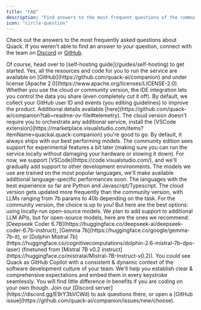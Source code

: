 ```yaml
---
title: "FAQ"
description: "Find answers to the most frequent questions of the community."
icon: "circle-question"
---
```


Check out the answers to the most frequently asked questions about Quack. If you weren't able to find an answer to your question, connect with the team on [Discord](https://discord.gg/E9rY3bVCWd) or [GitHub](https://github.com/quack-ai/companion).

<Accordion title="Can I self-host Quack companion?">
  Of course, head over to [self-hosting guide](/guides/self-hosting) to get started.
</Accordion>

<Accordion title="Is this open-source?">
  Yes, all the resources and code for you to run the service are available on [GitHub](https://github.com/quack-ai/companion) and under license [Apache 2.0](https://www.apache.org/licenses/LICENSE-2.0).
</Accordion>

<Accordion title="Are you doing anything with my data?">
  Whether you use the cloud or community version, the IDE integration lets you control the data you share (even completely cut it off). By default, we collect your GitHub user ID and events (you editing guidelines) to improve the product.
  Additional details available [here](https://github.com/quack-ai/companion?tab=readme-ov-file#telemetry).
</Accordion>

<Accordion title="Any difference between the cloud & community versions?">
  The cloud version doesn't require you to orchestrate any additional service, install the [VSCode extension](https://marketplace.visualstudio.com/items?itemName=quackai.quack-companion) you're good to go.
  By default, it always ships with our best performing models. The community edition sees support for experimental features a bit later (making sure you can run the service locally without damaging your hardware or slowing it down).
</Accordion>

<Accordion title="Which IDEs are supported?">
  For now, we support [VSCode](https://code.visualstudio.com/), and we'll gradually add support to other development environments.
</Accordion>

<Accordion title="Which programming languages are supported?">
  The models we use are trained on the most popular languages, we'll make available additional language-specific performances soon. The languages with the best experience so far are Python and Javascript/Typescript.
</Accordion>

<Accordion title="Which LLMs are you using?">
  The cloud version gets updated more frequently than the community version, with LLMs ranging from 7b params to 40b depending on the task.
  For the community version, the choice is up to you! But here are the best options: using locally-run open-source models.
  We plan to add support to additional LLM APIs, but for open-source models, here are the ones we recommend: [Deepseek Coder 6.7B](https://huggingface.co/deepseek-ai/deepseek-coder-6.7b-instruct), [Gemma 7b](https://huggingface.co/google/gemma-7b-it), or [Dolphin Mistral 7b](https://huggingface.co/cognitivecomputations/dolphin-2.6-mistral-7b-dpo-laser) (finetuned from [Mistral 7B v0.2 instruct](https://huggingface.co/mistralai/Mistral-7B-Instruct-v0.2)).
</Accordion>

<Accordion title="What is the difference with GitHub Copilot?">
  You could see Quack as GitHub Copilot with a consistent & dynamic context of the software development culture of your team. We'll help you establish clear & comprehensive expectations and embed them in every keystroke seamlessly.
  You will find little difference in benefits if you are coding on your own though.
</Accordion>

<Accordion title="I had no luck finding my answers">
  Join our [Discord server](https://discord.gg/E9rY3bVCWd) to ask questions there, or open a [GitHub issue](https://github.com/quack-ai/companion/issues/new/choose).
</Accordion>